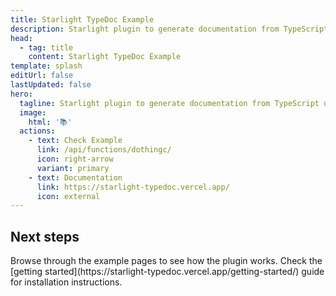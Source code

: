 ```yaml
---
title: Starlight TypeDoc Example
description: Starlight plugin to generate documentation from TypeScript using TypeDoc.
head:
  - tag: title
    content: Starlight TypeDoc Example
template: splash
editUrl: false
lastUpdated: false
hero:
  tagline: Starlight plugin to generate documentation from TypeScript using TypeDoc.
  image:
    html: '📚'
  actions:
    - text: Check Example
      link: /api/functions/dothingc/
      icon: right-arrow
      variant: primary
    - text: Documentation
      link: https://starlight-typedoc.vercel.app/
      icon: external
---
```



## Next steps

<CardGrid stagger>
  <Card title="Explore the example" icon="magnifier">
    Browse through the example pages to see how the plugin works.
  </Card>
  <Card title="Install the plugin" icon="puzzle">
    Check the [getting started](https://starlight-typedoc.vercel.app/getting-started/) guide for installation
    instructions.
  </Card>
</CardGrid>
